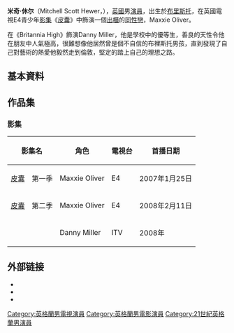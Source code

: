 {{BLP unsourced|time=2020-04-13T01:22:21+00:00}}
{{藝人
| 姓名 = Mitch Hewer
| 類型 = 男演員
| 圖片 = Mitch Hewer cropped.jpg
| 圖片簡介 = 
| 英文名 =Mitchell Scott Hewer
| 國籍 ={{UK}}
| 出生日期 = {{birth_date_and_age|1989|07|01}}
| 出生地點 = {{UK}}[[布裡斯托|布裡斯托]]
| 逝世日期 =  
| 逝世地點 = 
| 職業 = 演員
| 語言 = 英語 
| 教育程度 = SWADA
| 宗教信仰 = 
| 配偶 =
| 出身地 = {{UK}}[[布裡斯托|布裡斯托]]
| 出道日期 = 2007年至今
| 代表作 = 
| 活躍年代 = 
| 唱片公司 = 
| 經紀公司 =
| 網站 = 
| 獎項 = 
}} 
'''米奇·休尔'''（Mitchell Scott Hewer，{{bd|1989年|7月1日|}}），[[英國|英國]]男[[演員|演員]]，出生於[[布里斯托|布里斯托]]，在英國電視E4青少年[[影集|影集]]《[[皮囊|皮囊]]》中飾演一個[[出櫃|出櫃]]的[[同性戀|同性戀]]，Maxxie Oliver。

在《Britannia High》飾演Danny Miller，他是學校中的優等生，善良的天性令他在朋友中人氣極高，很難想像他居然曾是個不自信的布裡斯托男孩，直到發現了自己對藝術的熱愛他毅然走到倫敦，堅定的踏上自己的理想之路。

== 基本資料 ==

== 作品集 ==
=== 影集 ===
{| class="wikitable"
|- 
!影集名
!角色
!電視台
!首播日期 
|- 
| [[皮囊|皮囊]]　第一季 
| Maxxie Oliver
| E4 
| 2007年1月25日
|- 
| [[皮囊|皮囊]]　第二季 
| Maxxie Oliver
| E4 
| 2008年2月11日
|- 
| {{link-en|Britannia High|Britannia High}}　　
| Danny Miller
| ITV 
| 2008年
|}

==外部链接==
{{Commons category}}
* {{IMDb name|2356535}}
* {{twitter|mitchhewer1}}
* {{instagram|mitchhewer1}}

{{Authority control}}
{{DEFAULTSORT:Hewer, Mitch}}
[[Category:英格蘭男電視演員|Category:英格蘭男電視演員]]
[[Category:英格蘭男電影演員|Category:英格蘭男電影演員]]
[[Category:21世紀英格蘭男演員|Category:21世紀英格蘭男演員]]